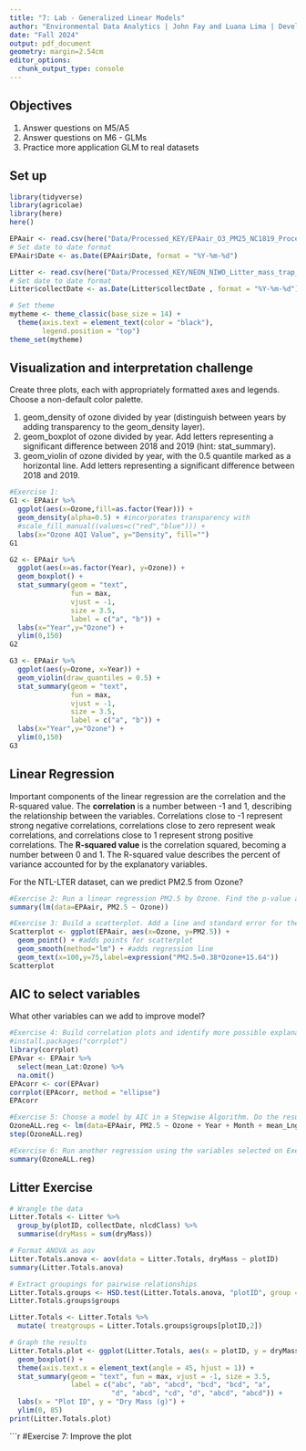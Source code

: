 ```yaml
---
title: "7: Lab - Generalized Linear Models"
author: "Environmental Data Analytics | John Fay and Luana Lima | Developed by Kateri Salk"
date: "Fall 2024"
output: pdf_document
geometry: margin=2.54cm
editor_options: 
  chunk_output_type: console
---
```


## Objectives
1. Answer questions on M5/A5
2. Answer questions on M6 - GLMs
3. Practice more application GLM to real datasets


## Set up
```r
library(tidyverse)
library(agricolae)   
library(here)
here()

EPAair <- read.csv(here("Data/Processed_KEY/EPAair_O3_PM25_NC1819_Processed.csv"), stringsAsFactors = TRUE)
# Set date to date format
EPAair$Date <- as.Date(EPAair$Date, format = "%Y-%m-%d")

Litter <- read.csv(here("Data/Processed_KEY/NEON_NIWO_Litter_mass_trap_Processed.csv"), stringsAsFactors = TRUE)
# Set date to date format
Litter$collectDate <- as.Date(Litter$collectDate , format = "%Y-%m-%d")

# Set theme
mytheme <- theme_classic(base_size = 14) +
  theme(axis.text = element_text(color = "black"), 
        legend.position = "top")
theme_set(mytheme)
```



## Visualization and interpretation challenge

Create three plots, each with appropriately formatted axes and legends. Choose a non-default color palette.

1. geom_density of ozone divided by year (distinguish between years by adding transparency to the geom_density layer).
2. geom_boxplot of ozone divided by year. Add letters representing a significant difference between 2018 and 2019 (hint: stat_summary). 
3. geom_violin of ozone divided by year, with the 0.5 quantile marked as a horizontal line. Add letters representing a significant difference between 2018 and 2019. 

```r
#Exercise 1:
G1 <- EPAair %>%
  ggplot(aes(x=Ozone,fill=as.factor(Year))) +
  geom_density(alpha=0.5) + #incorporates transparency with
  #scale_fill_manual((values=c("red","blue"))) +
  labs(x="Ozone AQI Value", y="Density", fill="")
G1                    

G2 <- EPAair %>%
  ggplot(aes(x=as.factor(Year), y=Ozone)) +
  geom_boxplot() +
  stat_summary(geom = "text", 
               fun = max, 
               vjust = -1, 
               size = 3.5,
               label = c("a", "b")) +
  labs(x="Year",y="Ozone") +
  ylim(0,150)
G2

G3 <- EPAair %>%
  ggplot(aes(y=Ozone, x=Year)) +
  geom_violin(draw_quantiles = 0.5) +
  stat_summary(geom = "text", 
               fun = max, 
               vjust = -1, 
               size = 3.5,
               label = c("a", "b")) +
  labs(x="Year",y="Ozone") +
  ylim(0,150)
G3
```

## Linear Regression

Important components of the linear regression are the correlation and the R-squared value. The **correlation** is a number between -1 and 1, describing the relationship between the variables. Correlations close to -1 represent strong negative correlations, correlations close to zero represent weak correlations, and correlations close to 1 represent strong positive correlations. The **R-squared value** is the correlation squared, becoming a number between 0 and 1. The R-squared value describes the percent of variance accounted for by the explanatory variables. 

For the NTL-LTER dataset, can we predict PM2.5 from Ozone?

```r

#Exercise 2: Run a linear regression PM2.5 by Ozone. Find the p-value and R-squared value. 
summary(lm(data=EPAair, PM2.5 ~ Ozone))

#Exercise 3: Build a scatterplot. Add a line and standard error for the linear regression. Add the regression equation to the plot
Scatterplot <- ggplot(EPAair, aes(x=Ozone, y=PM2.5)) +
  geom_point() + #adds points for scatterplot
  geom_smooth(method="lm") + #adds regression line
  geom_text(x=100,y=75,label=expression("PM2.5=0.38*Ozone+15.64"))
Scatterplot
```


## AIC to select variables

What other variables can we add to improve model?

```r

#Exercise 4: Build correlation plots and identify more possible explanatory variables to add to the regression.
#install.packages("corrplot")
library(corrplot)
EPAvar <- EPAair %>%
  select(mean_Lat:Ozone) %>%
  na.omit()
EPAcorr <- cor(EPAvar)
corrplot(EPAcorr, method = "ellipse")
EPAcorr

#Exercise 5: Choose a model by AIC in a Stepwise Algorithm. Do the results from AIC match the variables you selected on Exercise 4?
OzoneALL.reg <- lm(data=EPAair, PM2.5 ~ Ozone + Year + Month + mean_Lng + mean_Lat)
step(OzoneALL.reg)

#Exercise 6: Run another regression using the variables selected on Exercise 6. Compare r-squared value with the one from Exercise 2. 
summary(OzoneALL.reg)
```



## Litter Exercise

```r
# Wrangle the data
Litter.Totals <- Litter %>%
  group_by(plotID, collectDate, nlcdClass) %>%
  summarise(dryMass = sum(dryMass))

# Format ANOVA as aov
Litter.Totals.anova <- aov(data = Litter.Totals, dryMass ~ plotID)
summary(Litter.Totals.anova)

# Extract groupings for pairwise relationships
Litter.Totals.groups <- HSD.test(Litter.Totals.anova, "plotID", group = TRUE)
Litter.Totals.groups$groups

Litter.Totals <- Litter.Totals %>%
  mutate( treatgroups = Litter.Totals.groups$groups[plotID,2])

# Graph the results
Litter.Totals.plot <- ggplot(Litter.Totals, aes(x = plotID, y = dryMass)) +
  geom_boxplot() +
  theme(axis.text.x = element_text(angle = 45, hjust = 1)) +
  stat_summary(geom = "text", fun = max, vjust = -1, size = 3.5,
               label = c("abc", "ab", "abcd", "bcd", "bcd", "a", 
                         "d", "abcd", "cd", "d", "abcd", "abcd")) +
  labs(x = "Plot ID", y = "Dry Mass (g)") +
  ylim(0, 85)
print(Litter.Totals.plot)

```

```r
#Exercise 7: Improve the plot


